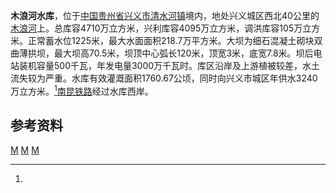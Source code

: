 {{Infobox Reservoir 
|name = 木浪河水库
|nickname =
|image = 
|image_caption = 
|map = 
|map_caption = 
|pushpin_map = China
|pushpin_map_caption = 木浪河水库在中国的位置
|code = 
|class = 中型水库
|location_of_reservoir = [[贵州省|贵州省]][[兴义市|兴义市]][[清水河镇_(兴义市)|清水河镇]]
|location_of_dam = 
|inflow =[[木浪河|木浪河]]、[[双桥河_(木浪河)|双桥河]]
|outflow = 木浪河
|catchment_area = 309
|reservoir_area = 
|mean_depth = 
|maximum_depth = 
|flood_level = 
|normal_water_level =
|dead_water_level = 
|water_quality = 
|island = 
|maximum_storage_capacity = 
|normal_storage_capacity =
|dead_storage_capacity = 
|type_of_dam =细石混凝土砌块双曲薄拱坝
|elevation_of_dam = 
|height_of_dam = 70.5
|length_of_dam =120
|width_of_dam =
|installed_capacity = 
|irrigated_area =
|start = 1992年
|complete = 2004年
|cost = 
|emigrate =25
|latd = 25
|latm = 17
|lats = 01
|latNS =N 
|longd = 104
|longm = 47
|longs = 22
|longEW = E
|website = 
|footnotes = <ref name="中国河湖大典">{{cite book zh |author=《[[中国河湖大典|中国河湖大典]]》编纂委员会 |title=《中国河湖大典·珠江卷》 |format=M |edition=1 |location=北京 |publisher=中国水利水电出版社 |date=2013年1月 |pages=41页 |id= ISBN 978-7-5170-0561-2}}</ref>
}}
'''木浪河水库'''，位于[[中国|中国]][[贵州省|贵州省]][[兴义市|兴义市]][[清水河镇_(兴义市)|清水河镇]]境内，地处兴义城区西北40公里的[[木浪河|木浪河]]上。总库容4710万立方米，兴利库容4095万立方米，调洪库容105万立方米。正常蓄水位1225米，最大水面面积218.7万平方米。大坝为细石混凝土砌块双曲薄拱坝，最大坝高70.5米，坝顶中心弧长120米，顶宽3米，底宽7.8米。坝后电站装机容量500千瓦，年发电量3000万千瓦时。库区沿岸及上游植被较差，水土流失较为严重。水库有效灌溉面积1760.67公顷，同时向兴义市城区年供水3240万立方米。<ref name="中国河湖大典"/>[[南昆铁路|南昆铁路]]经过水库西岸。

==参考资料==
{{reflist}}
[[Category:南盤江水系|M]]
[[Category:贵州水库|M]]
[[Category:西江水庫|M]]